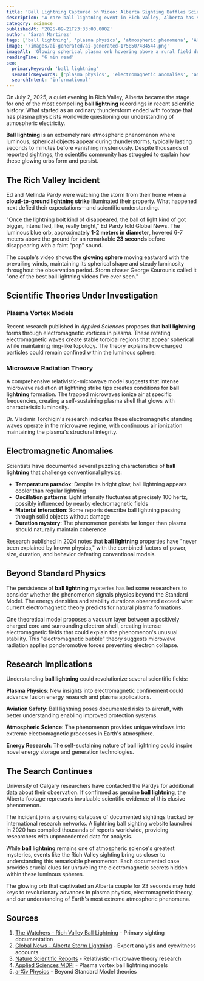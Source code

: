 ```yaml
---
title: 'Ball Lightning Captured on Video: Alberta Sighting Baffles Scientists'
description: 'A rare ball lightning event in Rich Valley, Alberta has scientists scrambling to understand this mysterious plasma phenomenon that defies physics.'
category: science
publishedAt: '2025-09-21T23:33:00.000Z'
author: 'Sarah Martinez'
tags: ['ball lightning', 'plasma physics', 'atmospheric phenomena', 'Alberta', 'electromagnetic anomalies']
image: '/images/ai-generated/ai-generated-1758507484544.png'
imageAlt: 'Glowing spherical plasma orb hovering above a rural field during a thunderstorm, representing the mysterious ball lightning phenomenon'
readingTime: '6 min read'
seo:
  primaryKeyword: 'ball lightning'
  semanticKeywords: ['plasma physics', 'electromagnetic anomalies', 'atmospheric phenomena', 'Rich Valley Alberta', 'lightning research']
  searchIntent: 'informational'
---
```


On July 2, 2025, a quiet evening in Rich Valley, Alberta became the stage for one of the most compelling **ball lightning** recordings in recent scientific history. What started as an ordinary thunderstorm ended with footage that has plasma physicists worldwide questioning our understanding of atmospheric electricity.

**Ball lightning** is an extremely rare atmospheric phenomenon where luminous, spherical objects appear during thunderstorms, typically lasting seconds to minutes before vanishing mysteriously. Despite thousands of reported sightings, the scientific community has struggled to explain how these glowing orbs form and persist.

## The Rich Valley Incident

Ed and Melinda Pardy were watching the storm from their home when a **cloud-to-ground lightning strike** illuminated their property. What happened next defied their expectations—and scientific understanding.

"Once the lightning bolt kind of disappeared, the ball of light kind of got bigger, intensified, like, really bright," Ed Pardy told Global News. The luminous blue orb, approximately **1-2 meters in diameter**, hovered 6-7 meters above the ground for an remarkable **23 seconds** before disappearing with a faint "pop" sound.

The couple's video shows the **glowing sphere** moving eastward with the prevailing winds, maintaining its spherical shape and steady luminosity throughout the observation period. Storm chaser George Kourounis called it "one of the best ball lightning videos I've ever seen."

## Scientific Theories Under Investigation

### Plasma Vortex Models

Recent research published in *Applied Sciences* proposes that **ball lightning** forms through electromagnetic vortices in plasma. These rotating electromagnetic waves create stable toroidal regions that appear spherical while maintaining ring-like topology. The theory explains how charged particles could remain confined within the luminous sphere.

### Microwave Radiation Theory

A comprehensive relativistic-microwave model suggests that intense microwave radiation at lightning strike tips creates conditions for **ball lightning** formation. The trapped microwaves ionize air at specific frequencies, creating a self-sustaining plasma shell that glows with characteristic luminosity.

Dr. Vladimir Torchigin's research indicates these electromagnetic standing waves operate in the microwave regime, with continuous air ionization maintaining the plasma's structural integrity.

## Electromagnetic Anomalies

Scientists have documented several puzzling characteristics of **ball lightning** that challenge conventional physics:

- **Temperature paradox**: Despite its bright glow, ball lightning appears cooler than regular lightning
- **Oscillation patterns**: Light intensity fluctuates at precisely 100 hertz, possibly influenced by nearby electromagnetic fields
- **Material interaction**: Some reports describe ball lightning passing through solid objects without damage
- **Duration mystery**: The phenomenon persists far longer than plasma should naturally maintain coherence

Research published in 2024 notes that **ball lightning** properties have "never been explained by known physics," with the combined factors of power, size, duration, and behavior defeating conventional models.

## Beyond Standard Physics

The persistence of **ball lightning** mysteries has led some researchers to consider whether the phenomenon signals physics beyond the Standard Model. The energy densities and stability durations observed exceed what current electromagnetic theory predicts for natural plasma formations.

One theoretical model proposes a vacuum layer between a positively charged core and surrounding electron shell, creating intense electromagnetic fields that could explain the phenomenon's unusual stability. This "electromagnetic bubble" theory suggests microwave radiation applies ponderomotive forces preventing electron collapse.

## Research Implications

Understanding **ball lightning** could revolutionize several scientific fields:

**Plasma Physics**: New insights into electromagnetic confinement could advance fusion energy research and plasma applications.

**Aviation Safety**: Ball lightning poses documented risks to aircraft, with better understanding enabling improved protection systems.

**Atmospheric Science**: The phenomenon provides unique windows into extreme electromagnetic processes in Earth's atmosphere.

**Energy Research**: The self-sustaining nature of ball lightning could inspire novel energy storage and generation technologies.

## The Search Continues

University of Calgary researchers have contacted the Pardys for additional data about their observation. If confirmed as genuine **ball lightning**, the Alberta footage represents invaluable scientific evidence of this elusive phenomenon.

The incident joins a growing database of documented sightings tracked by international research networks. A lightning ball sighting website launched in 2020 has compiled thousands of reports worldwide, providing researchers with unprecedented data for analysis.

While **ball lightning** remains one of atmospheric science's greatest mysteries, events like the Rich Valley sighting bring us closer to understanding this remarkable phenomenon. Each documented case provides crucial clues for unraveling the electromagnetic secrets hidden within these luminous spheres.

The glowing orb that captivated an Alberta couple for 23 seconds may hold keys to revolutionary advances in plasma physics, electromagnetic theory, and our understanding of Earth's most extreme atmospheric phenomena.

## Sources

1. [The Watchers - Rich Valley Ball Lightning](https://watchers.news/2025/07/10/possible-rare-ball-lightning-captured-camera-alberta-canada/) - Primary sighting documentation
2. [Global News - Alberta Storm Lightning](https://globalnews.ca/news/11272805/alberta-storm-lightning-ball-video-july/) - Expert analysis and eyewitness accounts
3. [Nature Scientific Reports](https://www.nature.com/articles/srep28263) - Relativistic-microwave theory research
4. [Applied Sciences MDPI](https://www.mdpi.com/2076-3417/12/7/3451) - Plasma vortex ball lightning models
5. [arXiv Physics](https://arxiv.org/html/2411.00240v1) - Beyond Standard Model theories